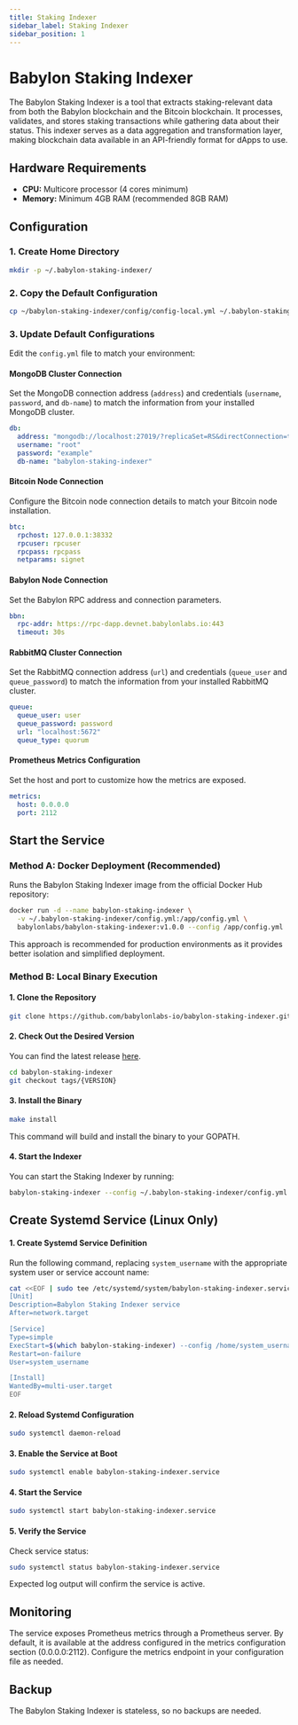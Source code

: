 ```yaml
---
title: Staking Indexer
sidebar_label: Staking Indexer
sidebar_position: 1
---
```


# Babylon Staking Indexer

The Babylon Staking Indexer is a tool that extracts staking-relevant data from
both the Babylon blockchain and the Bitcoin blockchain. It processes, validates,
and stores staking transactions while gathering data about their status. This
indexer serves as a data aggregation and transformation layer, making blockchain
data available in an API-friendly format for dApps to use. 

## Hardware Requirements

- **CPU:** Multicore processor (4 cores minimum)
- **Memory:** Minimum 4GB RAM (recommended 8GB RAM)

## Configuration

### 1. Create Home Directory
```bash
mkdir -p ~/.babylon-staking-indexer/
```

### 2. Copy the Default Configuration
```bash
cp ~/babylon-staking-indexer/config/config-local.yml ~/.babylon-staking-indexer/config.yml
```

### 3. Update Default Configurations

Edit the `config.yml` file to match your environment:

#### MongoDB Cluster Connection
Set the MongoDB connection address (`address`) and credentials (`username`,
`password`, and `db-name`) to match the information from your installed MongoDB
cluster.

```yaml
db:
  address: "mongodb://localhost:27019/?replicaSet=RS&directConnection=true"
  username: "root"
  password: "example"
  db-name: "babylon-staking-indexer"
```

#### Bitcoin Node Connection
Configure the Bitcoin node connection details to match your Bitcoin node
installation.

```yaml
btc:
  rpchost: 127.0.0.1:38332 
  rpcuser: rpcuser
  rpcpass: rpcpass
  netparams: signet
```

#### Babylon Node Connection
Set the Babylon RPC address and connection parameters.

```yaml
bbn:
  rpc-addr: https://rpc-dapp.devnet.babylonlabs.io:443
  timeout: 30s
```

#### RabbitMQ Cluster Connection
Set the RabbitMQ connection address (`url`) and credentials (`queue_user` and
`queue_password`) to match the information from your installed RabbitMQ cluster.

```yaml
queue:
  queue_user: user
  queue_password: password
  url: "localhost:5672"
  queue_type: quorum
```

#### Prometheus Metrics Configuration
Set the host and port to customize how the metrics are exposed.

```yaml
metrics:
  host: 0.0.0.0
  port: 2112
```

## Start the Service

### Method A: Docker Deployment (Recommended)

Runs the Babylon Staking Indexer image from the official Docker Hub
repository:

```bash
docker run -d --name babylon-staking-indexer \
  -v ~/.babylon-staking-indexer/config.yml:/app/config.yml \
  babylonlabs/babylon-staking-indexer:v1.0.0 --config /app/config.yml
```

This approach is recommended for production environments as it provides better
isolation and simplified deployment.

### Method B: Local Binary Execution

#### 1. Clone the Repository
```bash
git clone https://github.com/babylonlabs-io/babylon-staking-indexer.git
```

#### 2. Check Out the Desired Version
You can find the latest release
[here](https://github.com/babylonlabs-io/babylon-staking-indexer/releases).

```bash
cd babylon-staking-indexer
git checkout tags/{VERSION}
```

#### 3. Install the Binary
```bash
make install
```
This command will build and install the binary to your GOPATH.

#### 4. Start the Indexer
You can start the Staking Indexer by running:

```bash
babylon-staking-indexer --config ~/.babylon-staking-indexer/config.yml
```

## Create Systemd Service (Linux Only)

#### 1. Create Systemd Service Definition
Run the following command, replacing `system_username` with the appropriate
system user or service account name:

```bash
cat <<EOF | sudo tee /etc/systemd/system/babylon-staking-indexer.service
[Unit]
Description=Babylon Staking Indexer service
After=network.target

[Service]
Type=simple
ExecStart=$(which babylon-staking-indexer) --config /home/system_username/.babylon-staking-indexer/config.yml
Restart=on-failure
User=system_username

[Install]
WantedBy=multi-user.target
EOF
```

#### 2. Reload Systemd Configuration
```bash
sudo systemctl daemon-reload
```

#### 3. Enable the Service at Boot
```bash
sudo systemctl enable babylon-staking-indexer.service
```

#### 4. Start the Service
```bash
sudo systemctl start babylon-staking-indexer.service
```

#### 5. Verify the Service
Check service status:
```bash
sudo systemctl status babylon-staking-indexer.service
```

Expected log output will confirm the service is active.

## Monitoring

The service exposes Prometheus metrics through a Prometheus server. By default,
it is available at the address configured in the metrics configuration section
(0.0.0.0:2112). Configure the metrics endpoint in your configuration file as
needed.

## Backup  

The Babylon Staking Indexer is stateless, so no backups are needed.  